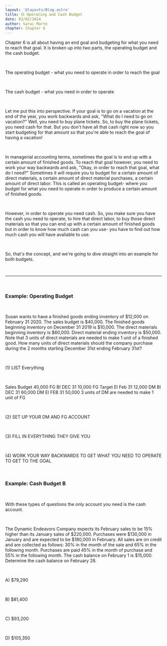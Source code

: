 ```yaml
---
layout: '@layouts/Blog.astro'
title: 🟡 Operating and Cash Budget
date: 03/02/2024
author: Sarai Marte
chapter: Chapter 6
---
```


<span style="font-family: var(--primaryFont)">


Chapter 6 is all about having an end goal and budgeting for what you need to reach that goal. It is broken up into two parts, the operating budget and the cash budget.

&nbsp;&nbsp;&nbsp;&nbsp;

The operating budget - what you need to operate in order to reach the goal

&nbsp;&nbsp;&nbsp;&nbsp;


The cash budget - what you need in order to operate

&nbsp;&nbsp;&nbsp;&nbsp;

Let me put this into perspective. If your goal is to go on a vacation at the end of the year, you work backwards and ask, "What do I need to go on vacation?" Well, you need to buy plane tickets. So, to buy the plane tickets, you need cash for that. But you don't have all that cash right now so you start budgeting for that amount so that you're able to reach the goal of having a vacation!

&nbsp;&nbsp;&nbsp;&nbsp;

In managerial accounting terms, sometimes the goal is to end up with a certain amount of finished goods. To reach that goal however, you need to work your way backwards and ask, "Okay, in order to reach that goal, what do I need?" Sometimes it will require you to budget for a certain amount of direct materials, a certain amount of direct material purchases, a certain amount of direct labor. This is called an operating budget- where you budget for what you need to operate in order to produce a certain amount of finished goods.

&nbsp;&nbsp;&nbsp;&nbsp;

However, in order to operate you need cash. So, you make sure you have the cash you need to operate, to hire that direct labor, to buy those direct materials so that you can end up with a certain amount of finished goods but in order to know how much cash can you use- you have to find out how much cash you will have avaliable to use.

&nbsp;&nbsp;&nbsp;&nbsp;

So, that's the concept, and we're going to dive straight into an example for both budgets.

&nbsp;&nbsp;&nbsp;&nbsp;

<hr/>
&nbsp;&nbsp;&nbsp;&nbsp;

### Example: Operating Budget

&nbsp;&nbsp;&nbsp;&nbsp;

Susan wants to have a finished goods ending inventory of $12,000 on February 31 2020. The sales budget is $40,000. The finished goods beginning inventory on December 31 2019 is $10,000. The direct materials beginning inventory is $60,000. Direct material ending inventory is $50,000. Note that 3 units of direct materials are needed to make 1 unit of a finished good. How many units of direct materials should the company purchase during the 2 months starting December 31st ending February 31st?

&nbsp;&nbsp;&nbsp;&nbsp;

(1) LIST Everything

&nbsp;&nbsp;&nbsp;&nbsp;

Sales Budget 40,000
FG BI DEC 31 10,000
FG Target EI Feb 31 12,000
DM BI DEC 31 60,000
DM EI FEB 31 50,000
3 units of DM are needed to make 1 unit of FG

&nbsp;&nbsp;&nbsp;&nbsp;

(2) SET UP YOUR DM AND FG ACCOUNT

&nbsp;&nbsp;&nbsp;&nbsp;

(3) FILL IN EVERYTHING THEY GIVE YOU

&nbsp;&nbsp;&nbsp;&nbsp;

(4) WORK YOUR WAY BACKWARDS TO GET WHAT YOU NEED TO OPERATE TO GET TO THE GOAL

&nbsp;&nbsp;&nbsp;&nbsp;

### Example: Cash Budget B

&nbsp;&nbsp;&nbsp;&nbsp;

With these types of questions the only account you need is the cash account.

&nbsp;&nbsp;&nbsp;&nbsp;

The Dynamic Endeavors Company expects its February sales to be 15% higher than its January sales of $220,000. Purchases were $130,000 in January and are expected to be $180,000 in February. All sales are on credit and are collected as follows: 30% in the month of the sale and 65% in the following month. Purchases are paid 45% in the month of purchase and 55% in the following month. The cash balance on February 1 is $15,000. Determine the cash balance on February 28.

&nbsp;&nbsp;&nbsp;&nbsp;

A) $79,290

&nbsp;&nbsp;&nbsp;&nbsp;

B) $81,400

&nbsp;&nbsp;&nbsp;&nbsp;

C) $93,200

&nbsp;&nbsp;&nbsp;&nbsp;

D) $105,350

&nbsp;&nbsp;&nbsp;&nbsp;
</span>
